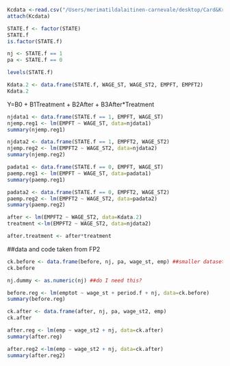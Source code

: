
```r

Kcdata <-read.csv("/Users/merimatildalaitinen-carnevale/desktop/Card&Krueger(1994)dataset.csv")
attach(Kcdata)
```

```r

STATE.f <- factor(STATE)
STATE.f
is.factor(STATE.f)

nj <- STATE.f == 1
pa <- STATE.f == 0

levels(STATE.f)
```


```r

Kdata.2 <- data.frame(STATE.f, WAGE_ST, WAGE_ST2, EMPFT, EMPFT2)
Kdata.2
```

Y=B0 + B1Treatment + B2After + B3After*Treatment

```r

njdata1 <- data.frame(STATE.f == 1, EMPFT, WAGE_ST)
njemp.reg1 <- lm(EMPFT ~ WAGE_ST, data=njdata1)
summary(njemp.reg1)
```

```r
njdata2 <- data.frame(STATE.f == 1, EMPFT2, WAGE_ST2)
njemp.reg2 <- lm(EMPFT2 ~ WAGE_ST2, data=njdata2)
summary(njemp.reg2)
```

```r
padata1 <- data.frame(STATE.f == 0, EMPFT, WAGE_ST)
paemp.reg1 <- lm(EMPFT ~ WAGE_ST, data=padata1)
summary(paemp.reg1)
```

```r
padata2 <- data.frame(STATE.f == 0, EMPFT2, WAGE_ST2)
paemp.reg2 <- lm(EMPFT2 ~ WAGE_ST2, data=padata2)
summary(paemp.reg2)
```


```r

after <- lm(EMPFT2 ~ WAGE_ST2, data=Kdata.2) 
treatment <-lm(EMPFT2 ~ WAGE_ST2, data=njdata2)

after.treatment <- after*treatment
```
##data and code taken from FP2
```r

ck.before <- data.frame(before, nj, pa, wage_st, emp) ##smaller dataset, not needed although nicer to conceptualize.
ck.before
```

```r

nj.dummy <- as.numeric(nj) ##do I need this? 
```

 
 ```r

before.reg <- lm(emptot ~ wage_st + period.f + nj, data=ck.before)
summary(before.reg)
```

```r

ck.after <- data.frame(after, nj, pa, wage_st2, emp)
ck.after
```

```r

after.reg <- lm(emp ~ wage_st2 + nj, data=ck.after)
summary(after.reg)
```

```r

after.reg2 <-lm(emp ~ wage_st2 + nj, data=ck.after)
summary(after.reg2)
```

